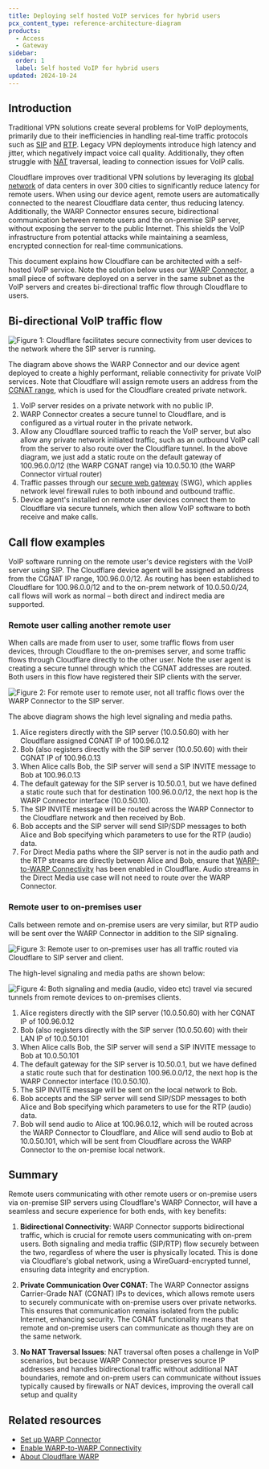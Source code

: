 ```yaml
---
title: Deploying self hosted VoIP services for hybrid users
pcx_content_type: reference-architecture-diagram
products:
  - Access
  - Gateway
sidebar:
  order: 1
  label: Self hosted VoIP for hybrid users
updated: 2024-10-24
---
```


## Introduction

Traditional VPN solutions create several problems for VoIP deployments, primarily due to their inefficiencies in handling real-time traffic protocols such as [SIP](https://en.wikipedia.org/wiki/Session_Initiation_Protocol) and [RTP](https://en.wikipedia.org/wiki/Real-time_Transport_Protocol). Legacy VPN deployments introduce high latency and jitter, which negatively impact voice call quality. Additionally, they often struggle with [NAT](https://en.wikipedia.org/wiki/Network_address_translation) traversal, leading to connection issues for VoIP calls.

Cloudflare improves over traditional VPN solutions by leveraging its [global network](https://www.cloudflare.com/network/) of data centers in over 300 cities to significantly reduce latency for remote users. When using our device agent, remote users are automatically connected to the nearest Cloudflare data center, thus reducing latency. Additionally, the WARP Connector ensures secure, bidirectional communication between remote users and the on-premise SIP server, without exposing the server to the public Internet. This shields the VoIP infrastructure from potential attacks while maintaining a seamless, encrypted connection for real-time communications.

This document explains how Cloudflare can be architected with a self-hosted VoIP service. Note the solution below uses our [WARP Connector](/cloudflare-one/connections/connect-networks/private-net/warp-connector/), a small piece of software deployed on a server in the same subnet as the VoIP servers and creates bi-directional traffic flow through Cloudflare to users.

## Bi-directional VoIP traffic flow

![Figure 1: Cloudflare facilitates secure connectivity from user devices to the network where the SIP server is running.](~/assets/images/reference-architecture/deploying-self-hosted-voip-services-for-hybrid-users/figure1.svg "Figure 1: Cloudflare facilitates secure connectivity from user devices to the network where the SIP server is running.")

The diagram above shows the WARP Connector and our device agent deployed to create a highly performant, reliable connectivity for private VoIP services. Note that Cloudflare will assign remote users an address from the [CGNAT range](/cloudflare-one/connections/connect-networks/private-net/warp-to-warp/), which is used for the Cloudflare created private network.

1. VoIP server resides on a private network with no public IP.
2. WARP Connector creates a secure tunnel to Cloudflare, and is configured as a virtual router in the private network.
3. Allow any Cloudflare sourced traffic to reach the VoIP server, but also allow any private network initiated traffic, such as an outbound VoIP call from the server to also route over the Cloudflare tunnel. In the above diagram, we just add a static route on the default gateway of 100.96.0.0/12 (the WARP CGNAT range) via 10.0.50.10 (the WARP Connector virtual router)
4. Traffic passes through our [secure web gateway](/cloudflare-one/policies/gateway/) (SWG), which applies network level firewall rules to both inbound and outbound traffic.
5. Device agent's installed on remote user devices connect them to Cloudflare via secure tunnels, which then allow VoIP software to both receive and make calls.

## Call flow examples

VoIP software running on the remote user's device registers with the VoIP server using SIP. The Cloudflare device agent will be assigned an address from the CGNAT IP range, 100.96.0.0/12. As routing has been established to Cloudflare for 100.96.0.0/12 and to the on-prem network of 10.0.50.0/24, call flows will work as normal – both direct and indirect media are supported.

### Remote user calling another remote user

When calls are made from user to user, some traffic flows from user devices, through Cloudflare to the on-premises server, and some traffic flows through Cloudflare directly to the other user. Note the user agent is creating a secure tunnel through which the CGNAT addresses are routed. Both users in this flow have registered their SIP clients with the server.

![Figure 2: For remote user to remote user, not all traffic flows over the WARP Connector to the SIP server.](~/assets/images/reference-architecture/deploying-self-hosted-voip-services-for-hybrid-users/figure2.svg "Figure 2: For remote user to remote user, not all traffic flows over the WARP Connector to the SIP server.")

The above diagram shows the high level signaling and media paths.

1. Alice registers directly with the SIP server (10.0.50.60) with her Cloudflare assigned CGNAT IP of 100.96.0.12
2. Bob (also registers directly with the SIP server (10.0.50.60) with their CGNAT IP of 100.96.0.13
3. When Alice calls Bob, the SIP server will send a SIP INVITE message to Bob at 100.96.0.13
4. The default gateway for the SIP server is 10.50.0.1, but we have defined a static route such that for destination 100.96.0.0/12, the next hop is the WARP Connector interface (10.0.50.10).
5. The SIP INVITE message will be routed across the WARP Connector to the Cloudflare network and then received by Bob.
6. Bob accepts and the SIP server will send SIP/SDP messages to both Alice and Bob specifying which parameters to use for the RTP (audio) data.
7. For Direct Media paths where the SIP server is not in the audio path and the RTP streams are directly between Alice and Bob, ensure that [WARP-to-WARP Connectivity](/cloudflare-one/connections/connect-networks/private-net/warp-to-warp/#enable-warp-to-warp) has been enabled in Cloudflare. Audio streams in the Direct Media use case will not need to route over the WARP Connector.

### Remote user to on-premises user

Calls between remote and on-premise users are very similar, but RTP audio will be sent over the WARP Connector in addition to the SIP signaling.

![Figure 3: Remote user to on-premises user has all traffic routed via Cloudflare to SIP server and client.](~/assets/images/reference-architecture/deploying-self-hosted-voip-services-for-hybrid-users/figure3.svg "Figure 3: Remote user to on-premises user has all traffic routed via Cloudflare to SIP server and client.")

The high-level signaling and media paths are shown below:

![Figure 4: Both signaling and media (audio, video etc) travel via secured tunnels from remote devices to on-premises clients.](~/assets/images/reference-architecture/deploying-self-hosted-voip-services-for-hybrid-users/figure4.svg "Figure 4: Both signaling and media (audio, video etc) travel via secured tunnels from remote devices to on-premises clients.")

1. Alice registers directly with the SIP server (10.0.50.60) with her CGNAT IP of 100.96.0.12
2. Bob (also registers directly with the SIP server (10.0.50.60) with their LAN IP of 10.0.50.101
3. When Alice calls Bob, the SIP server will send a SIP INVITE message to Bob at 10.0.50.101
4. The default gateway for the SIP server is 10.50.0.1, but we have defined a static route such that for destination 100.96.0.0/12, the next hop is the WARP Connector interface (10.0.50.10).
5. The SIP INVITE message will be sent on the local network to Bob.
6. Bob accepts and the SIP server will send SIP/SDP messages to both Alice and Bob specifying which parameters to use for the RTP (audio) data.
7. Bob will send audio to Alice at 100.96.0.12, which will be routed across the WARP Connector to Cloudflare, and Alice will send audio to Bob at 10.0.50.101, which will be sent from Cloudflare across the WARP Connector to the on-premise local network.

## Summary

Remote users communicating with other remote users or on-premise users via on-premise SIP servers using Cloudflare's WARP Connector, will have a seamless and secure experience for both ends, with key benefits:

1. **Bidirectional Connectivity**: WARP Connector supports bidirectional traffic, which is crucial for remote users communicating with on-prem users. Both signaling and media traffic (SIP/RTP) flow securely between the two, regardless of where the user is physically located. This is done via Cloudflare's global network, using a WireGuard-encrypted tunnel, ensuring data integrity and encryption​.

2. **Private Communication Over CGNAT**: The WARP Connector assigns Carrier-Grade NAT (CGNAT) IPs to devices, which allows remote users to securely communicate with on-premise users over private networks. This ensures that communication remains isolated from the public Internet, enhancing security. The CGNAT functionality means that remote and on-premise users can communicate as though they are on the same network​.

3. **No NAT Traversal Issues**: NAT traversal often poses a challenge in VoIP scenarios, but because WARP Connector preserves source IP addresses and handles bidirectional traffic without additional NAT boundaries, remote and on-prem users can communicate without issues typically caused by firewalls or NAT devices, improving the overall call setup and quality​

## Related resources

- [Set up WARP Connector](/cloudflare-one/connections/connect-networks/private-net/warp-connector/)
- [Enable WARP-to-WARP Connectivity](/cloudflare-one/connections/connect-networks/private-net/warp-to-warp/#enable-warp-to-warp)
- [About Cloudflare WARP](/cloudflare-one/connections/connect-devices/warp/)
